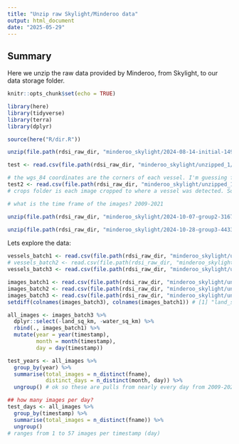 ```yaml
---
title: "Unzip raw Skylight/Minderoo data"
output: html_document
date: "2025-05-29"
---
```


## Summary

Here we unzip the raw data provided by Minderoo, from Skylight, to our data storage folder. 

```r
knitr::opts_chunk$set(echo = TRUE)

library(here)
library(tidyverse)
library(terra)
library(dplyr)

source(here("R/dir.R"))
```

```r
unzip(file.path(rdsi_raw_dir, "minderoo_skylight/2024-08-14-initial-1494-images-updated20250617.zip"), exdir = file.path(rdsi_raw_dir, "minderoo_skylight/unzipped_1"))

test <- read.csv(file.path(rdsi_raw_dir, "minderoo_skylight/unzipped_1/vessel.csv")) 

# the wgs_84 coordinates are the corners of each vessel. I'm guessing for our purposes we could take the centroid of the corners and make them a point and rasterize? 
test2 <- read.csv(file.path(rdsi_raw_dir, "minderoo_skylight/unzipped_1/image.csv")) # ok i dont think we really need these.
# crops folder is each image cropped to where a vessel was detected. So each image is one vessel. The number at the end (e.g., "_32.jpg") represents the vessel index I believe. 

# what is the time frame of the images? 2009-2021

unzip(file.path(rdsi_raw_dir, "minderoo_skylight/2024-10-07-group2-3167-images.zip"), exdir = file.path(rdsi_raw_dir, "minderoo_skylight/unzipped_2")) # this file does not have vessel.csv or image.csv

unzip(file.path(rdsi_raw_dir, "minderoo_skylight/2024-10-28-group3-44339-images.zip"), exdir = file.path(rdsi_raw_dir, "minderoo_skylight/unzipped_3"))

```


Lets explore the data:

```r
vessels_batch1 <- read.csv(file.path(rdsi_raw_dir, "minderoo_skylight/unzipped_1/vessel.csv"))
# vessels_batch2 <- read.csv(file.path(rdsi_raw_dir, "minderoo_skylight/unzipped_2/vessel.csv")) # doesn't exist? 
vessels_batch3 <- read.csv(file.path(rdsi_raw_dir, "minderoo_skylight/unzipped_3/vessel.csv"))

images_batch1 <- read.csv(file.path(rdsi_raw_dir, "minderoo_skylight/unzipped_1/image.csv")) # 2009-2021?!
images_batch2 <- read.csv(file.path(rdsi_raw_dir, "minderoo_skylight/unzipped_2/image.csv")) # doesn't exist? 
images_batch3 <- read.csv(file.path(rdsi_raw_dir, "minderoo_skylight/unzipped_3/image.csv")) # 2009-2021!?
setdiff(colnames(images_batch3), colnames(images_batch1)) # [1] "land_sq_km"  "water_sq_km" missing from batch 1 image.csv

all_images <- images_batch3 %>%
  dplyr::select(-land_sq_km, -water_sq_km) %>%
  rbind(., images_batch1) %>%
  mutate(year = year(timestamp),
         month = month(timestamp),
         day = day(timestamp))

test_years <- all_images %>%
  group_by(year) %>%
  summarise(total_images = n_distinct(fname),
            distinct_days = n_distinct(month, day)) %>%
  ungroup() # ok so these are pulls from nearly every day from 2009-2021

## how many images per day? 
test_days <- all_images %>%
  group_by(timestamp) %>%
  summarise(total_images = n_distinct(fname)) %>%
  ungroup()
# ranges from 1 to 57 images per timestamp (day)
```


